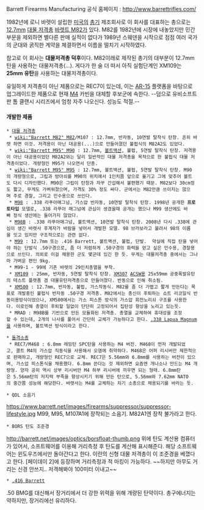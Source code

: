 Barrett Firearms Manufacturing
공식 홈페이지 : http://www.barrettrifles.com/

1982년에 로니 바렛이 설립한 [[미국]]의 [[총기]] 제조회사로 이 회사를 대표하는 총으로는 [[12.7mm]] [[대물 저격총]] [[바렛트 M82]]가 있다. M82를 1982년에 시장에 내놓았지만 민간 부문을 제외하면 별다른 판매 실적이 없다가 1989년 스웨덴을 시작으로 점점 여러 국가의 군대와 굵직한 계약을 체결하면서 이름을 떨치기 시작하였다.

참고로 이 회사는 '''대물저격총 덕후'''이다. M82이래로 제작된 총기의 대부분이 12.7mm탄을 사용하는 대물저격총(…). 게다가 한 술 더 떠서 아직 실험단계인 XM109는 '''25mm 유탄'''을 사용하는 대물저격총이다.

유일하게 저격총이 아닌 제품으로는 REC7이 있는데, 이는 [[AR-15]] 플랫폼을 바탕으로 업그레이드한 제품으로 현재 [[M4]] 카빈을 대체할 후보군에 속한다. --덤으로 유비소프트판 톰 클랜시 시리즈에서 엄청 자주 나오신다. 성능도 적절.--

==== 개발한 제품 ====
 * [[대물 저격총]]
  * [[wiki:"Barrett M82" M82]]/M107 : 12.7mm, 반자동, 10연발 탈착식 탄창. 흔히 바렛 하면 이것. 저격용이 아닌 대공용(...)으로 만들어졌던 불펍식의 M82A2도 있었다.
  * [[wiki:"Barrett M95" M90]] : 12.7mm, [[볼트액션]], 불펍, 5연발 탈착식 탄창. 저격용이 아닌 대공용이었던 M82A2와는 달리 일반적인 대물 저격총을 목적으로 한 불펍식 대물 저격총이었다. 개량형인 M95가 나오면서 단종.
  * [[wiki:"Barrett M95" M95]] : 12.7mm, 볼트액션, 불펍, 5연발 탈착식 탄창. M90의 개량형으로, 그립과 방아쇠를 M90의 위치에서 1인치쯤 앞으로 옮기고 그에 맞추어 볼트도 다시 디자인했다. M90은 그립이 탄창과 자꾸 간섭해서 불편했기 때문. M82보다 30cm정도 짧고, 무게도 가벼워졌으며, 가격도 30% 정도 싸다. 군에서는 M82만큼 쓰이지는 않으며 주로 경찰, 그리고 민수용으로 쓰인다.
  * [[M98]] : .338 라푸아매그넘, 가스압 반자동, 10연발 탈착식 탄창. 1998년 공개한 '''프로토타입''' 모델로, .338 라푸아 매그넘에 관심이 생겼을때 공개는 했으나 M99 생산에도 바빠 정식 생산에는 들어가지 않았다.
  * [[M98B]] : .338 라푸아매그넘, 볼트액션, 10연발 탈착식 탄창. 2008년 다시 .338에 관심이 생긴 바렛사 후계자가 바람을 넣어서 개발한 모델. 98 브라보라고 불려서 98의 이름을 잇고 있지만 구조적으로는 관련 없다.
  * [[M99]] : 12.7mm 또는 .416 Barrett, 볼트액션, 불펍, 단발.  약실에 직접 탄을 넣어야 하는 단발식 .50구경으로, 좀 더 저렴하게 .50구경의 화력을 얻고 싶은 민수용, 경찰용으로 쓰인다. 의외로 이걸 채용한 군도 몇군데 있긴 한 듯. 무게는 대물저격총 중에서는 그나마 가벼운 편인 9kg.
  * M99-1 - 99에 기존 바렛의 29인치총열을 부착.
  * [[XM109]] : 25mm, 반자동, 5연발 탈착식 탄창. [[XM307]] [[ACSW]]용 25x59mm 공중폭발유탄의 테스트 플랫폼 겸 대물유탄저격총으로 만들어졌다. 반동으로 인해 취소됨.
  * [[XM500]] : 12.7mm, 반자동, 불펍, 가스작동식. M82를 좀 더 가볍고 짧게 만든다는 목표로 개발중인 불펍식 반자동 .50구경 저격총. M82에서는 총신이 후퇴하는 쇼트 리코일식 반동이용방식이었으나, XM500에서는 가스 피스톤 방식의 가스압 회전노리쇠 구조를 사용한다. 이로인해 총열이 후퇴할 일없이 단단히 고정되어서 집탄성 향상을 노리고 있는듯.
  * MRAD : M98B를 기반으로 만든 모듈화된 저격총. 총열을 교체하여 휴대성을 조정할 수 있는데, 2개의 나사를 풀어서 간단히 교체가 가능하다고 한다. [[.338 Lapua Magnum]]을 사용하며, 볼트액션 방식이라고 한다.

 * [[돌격소총]]
  * REC7/M468 : 6.8mm 레밍턴 SPC탄을 사용하는 M4 버전. M468이 먼저 개발되었고, 콜트 M4의 가스압 직동식을 사용해서 오염에 취약하다. M468은 어퍼 리시버만 제한적으로 판매하고, 개량형인 REC7으로 교체. REC7은 5.56mm와 6.8mm를 사용하는 버전이 있으며, 가스압 피스톤식을 채용했다. 6.8mm 쓴다는 것 제외하면 요즘엔 개나소나 만드는 M4 개량형. 양자 공히 역시 상부 리시버만 M4 하부 리시버에 끼우면 되는 형태. 6.8mm탄은 5.56mm탄의 저지력 부족을 향상시키기 위해 만든 탄으로, 5.56mm와 7.62mm NATO의 중간쯤 성능에 해당한다. 바렛사는 M4를 교체하는 차기 소총으로 채용되기를 바라는 듯.

 * QDL 소음기
https://www.barrett.net/images/firearms/suppressor/suppressor-lifestyle.jpg
M99, M95, M107A1에 장착되는 소음기. M82A1엔 장착 불가라고 한다.

 * BORS 탄도 조준경
http://barrett.net/images/optics/borsfloat-thumb.png
위에 탄도 계산용 컴퓨터가 있어서, 소프트웨어를 이용해 거리측정 후 탄도를 계산해 표시해준다. 해당 소프트웨어는 윈도우즈에서만 돌아간다고 한다. 이란의 신형 대물 저격총이 이 조준경을 베꼈다고 한다. [페이데이 2]에 등장하며 거리측정과 적 마킹이 가능하다. ~~하지만 아무도 거리는 신경 안쓰지.. 저격해봐야 100미터 이내고~~

 * [[.416 Barrett]]
.50 BMG를 대신해서 장거리에서 더 강한 위력을 위해 개량된 탄약이다. 총구에너지는 약하지만, 장거리에선 유리하다.
